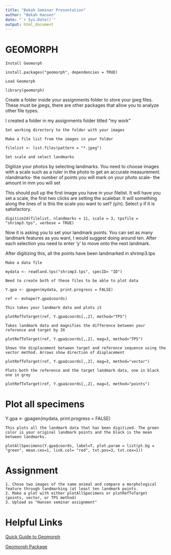 ```yaml
---
title: "Bekah Seminar Presentation"
author: "Bekah Hansen"
date: "`r Sys.Date()`"
output: html_document
---
```


# **GEOMORPH**

`Install Geomorph`
```
install.packages("geomorph", dependencies = TRUE)
```

`Load Geomorph`
```
library(geomorph)
```

Create a folder inside your assignments folder to store your jpeg files. These must be jpegs, there are other packages that allow you to analyze other file types. 

I created a folder in my assignments folder titled "my work"

```
Set working directory to the folder with your images
```

`Make a file list from the images in your folder`
```
filelist <- list.files(pattern = "*.jpeg")
```

`Set scale and select landmarks`

Digitize your photos by selecting landmarks. You need to choose images with a scale such as a ruler in the photo to get an accurate measurement. 
nlandmarks- the number of points you will mark on your photo
scale- the amount in mm you will set

This should pull up the first image you have in your filelist. It will have you set a scale, the first two clicks are setting the scalebar. 
  It will something along the lines of is this the scale you want to set? (y/n). Select y if it is satisfactory. 

```
digitize2d(filelist, nlandmarks = 11, scale = 3, tpsfile = "shrimp3.tps", verbose = TRUE)
```
Now it is asking you to set your landmark points. You can set as many landmark features as you want, I would suggest doing around ten. After each selection you need to enter 'y' to move onto the next landmark. 

After digitizing this, all the points have been landmarked in shrimp3.tps

`Make a data file`
```
mydata <- readland.tps("shrimp3.tps", specID= "ID")
```

`Need to create both of these files to be able to plot data`
```
Y.gpa <- gpagen(mydata, print.progress = FALSE)

ref <- mshape(Y.gpa$coords)
```

`This takes your landmark data and plots it`
```
plotRefToTarget(ref, Y.gpa$coords[,,2], method="TPS")
```

`Takes landmark data and magnifies the difference between your reference and target by 3X`
```
plotRefToTarget(ref, Y.gpa$coords[,,2], mag=3, method="TPS")
```

`Shows the displacement between target and reference sequence using the vector method. Arrows show direction of displacement`
```
plotRefToTarget(ref, Y.gpa$coords[,,2], mag=3, method="vector")
```

`Plots both the reference and the target landmark data, one in black one in grey`
```
plotRefToTarget(ref, Y.gpa$coords[,,2], mag=3, method="points")
```

# Plot all specimens 
Y.gpa <- gpagen(mydata, print.progress = FALSE)

`This plots all the landmark data that has been digitized. The green color is your original landmark points and the black is the mean between landmarks.`
```
plotAllSpecimens(Y.gpa$coords, label=T, plot.param = list(pt.bg = "green", mean.cex=1, link.col= "red", txt.pos=3, txt.cex=1))
```

# Assignment
```
1. Chose two images of the same animal and compare a morphological feature through landmarking (at least ten landmark points.
2. Make a plot with either plotAllSpecimens or plotRefToTarget (points, vector, or TPS method)
3. Upload as "Hansen seminar assignment"
```

# Helpful Links

[Quick Guide to Geomorph](https://www.researchgate.net/profile/Alexandre_Palaoro/post/Geomorph_Package_in_R/attachment/5cffb777cfe4a7968da98557/AS%3A768610867900420%401560262519604/download/Quick_Guide_to_Geomorph-3.0.pdf)

[Geomorph Package](https://cran.r-project.org/web/packages/geomorph/geomorph.pdf)
